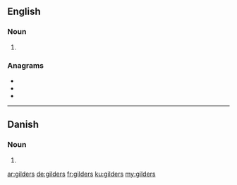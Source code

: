 {{also|Gilders}}

==English==

===Noun===
{{head|en|noun plural form}}

# {{plural of|gilder|lang=en}}

===Anagrams===
* {{l|en|girdles}}
* {{l|en|gliders}}
* {{l|en|regilds}}

----

==Danish==

===Noun===
{{head|da|noun form|g=c}}

# {{genitive plural indefinite of|gilde|lang=da}}

[[ar:gilders]]
[[de:gilders]]
[[fr:gilders]]
[[ku:gilders]]
[[my:gilders]]